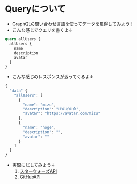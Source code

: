 # Queryについて

- GraphQLの問い合わせ言語を使ってデータを取得してみよう！
- こんな感じでクエリを書くよ↓
```graphql
query allUsers {
  allUsers {
    name
    description
    avatar
  }
}
```
- こんな感じのレスポンスが返ってくるよ↓
```js
{
  "data" {
    "allUsers": [
      {
        "name": "mizu",
        "description": "ほのぼの会",
        "avatar": "https://avatar.com/mizu"
      },
      {
        "name": "hoge",
        "description": "",
        "avatar": ""
      }
    ]
  }
}

```
- 実際に試してみよう↓
  1. [スターウォーズAPI](https://graphql.org/swapi-graphql)
  2. [GitHubAPI](https://docs.github.com/en/graphql/overview/explorer)